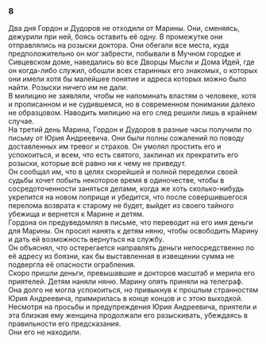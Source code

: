 ### 8 {-}

Два дня Гордон и Дудоров не отходили от Марины. Они, сменяясь, дежурили при ней, боясь оставить её одну. В промежутке они отправлялись на розыски доктора. Они обегали все места, куда предположительно он мог забрести, побывали в Мучном городке и Сивцевском доме, наведались во все Дворцы Мысли и Дома Идей, где он когда-либо служил, обошли всех старинных его знакомых, о которых они имели хотя бы малейшее понятие и адреса которых можно было найти. Розыски ничего им не дали.<br/> В милицию не заявляли, чтобы не напоминать властям о человеке, хотя и прописанном и не судившемся, но в современном понимании далеко не образцовом. Наводить милицию на его след решили лишь в крайнем случае.<br/> На третий день Марина, Гордон и Дудоров в разные часы получили по письму от Юрия Андреевича. Они были полны сожалений по поводу доставленных им тревог и страхов. Он умолял простить его и успокоиться, и всем, что есть святого, заклинал их прекратить его розыски, которые всё равно ни к чему не приведут.<br/> Он сообщал им, что в целях скорейшей и полной переделки своей судьбы хочет побыть некоторое время в одиночестве, чтобы в сосредоточенности заняться делами, когда же хоть сколько-нибудь укрепится на новом поприще и убедится, что после совершившегося перелома возврата к старому не будет, выйдет из своего тайного убежища и вернется к Марине и детям.<br/> Гордона он предуведомлял в письме, что переводит на его имя деньги для Марины. Он просил нанять к детям няню, чтобы освободить Марину и дать ей возможность вернуться на службу.<br/> Он объяснял, что остерегается направлять деньги непосредственно по её адресу из боязни, как бы выставленная в извещении сумма не подвергла её опасности ограбления.<br/> Скоро пришли деньги, превышавшие и докторов масштаб и мерила его приятелей. Детям наняли няню. Марину опять приняли на телеграф. Она долго не могла успокоиться, но привыкнув к прошлым странностям Юрия Андреевича, примирилась в конце концов и с этою выходкой. Несмотря на просьбы и предупреждения Юрия Андреевича, приятели и эта близкая ему женщина продолжали его разыскивать, убеждаясь в правильности его предсказания.<br/> Они его не находили.

